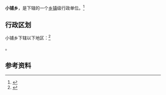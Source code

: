 {{中国乡级行政区|41/05/26/212/000}}

'''小铺乡'''，是{{PRC admin/fullname|41/05/26/212/000|3}}下辖的一个[[乡镇|乡镇]]级行政单位。<ref>{{PRC admin/ref sgc|{{PRC admin/parent|41/05/26/212/000}}}}</ref>

== 行政区划 ==

小铺乡下辖以下地区：<ref>{{PRC admin/ref sgc|41/05/26/212/000}}</ref>

{{PRC admin/children|41/05/26/212/000}}。

== 参考资料 ==

{{reflist}}

{{行政区划小作品}}
{{PRC admin/navcat|41/05/26/212/000}}